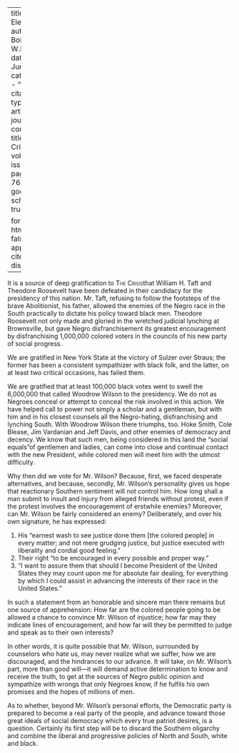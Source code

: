 
---
title: 'The Election'
author: Du Bois, W.E.B.
date: Jun. 1912
categories: 
  - ""
citation: 
  type: article-journal
  container-title: The Crisis
  volume: 5
  issue: 2
  page: 75--76
google-scholar: true

format:
  html:
    toc: false
    appendix-cite-as: display
---



It is a source of deep gratification to <span style="font-variant:small-caps;">The Crisis</span>that William H. Taft and Theodore Roosevelt have been defeated in their candidacy for the presidency of this nation. Mr. Taft, refusing to follow the footsteps of the brave Abolitionist, his father, allowed the enemies of the Negro race in the South practically to dictate his policy toward black men. Theodore Roosevelt not only made and gloried in the wretched judicial lynching at Brownsville, but gave Negro disfranchisement its greatest encouragement by disfranchising 1,000,000 colored voters in the councils of his new party of social progress.

We are gratified in New York State at the victory of Sulzer over Straus; the former has been a consistent sympathizer with black folk, and the latter, on at least two critical occasions, has failed them.

We are gratified that at least 100,000 black votes went to swell the 6,000,000 that called Woodrow Wilson to the presidency. We do not as Negroes conceal or attempt to conceal the risk involved in this action. We have helped call to power not simply a scholar and a gentleman, but with him and in his closest counsels all the Negro-hating, disfranchising and lynching South. With Woodrow Wilson there triumphs, too. Hoke Smith, Cole Blease, Jim Vardanian and Jeff Davis, and other enemies of democracy and decency. We know that such men, being considered in this land the "social equals"of gentlemen and ladies, can come into close and continual contact with the new President, while colored men will meet him with the utmost difficulty.

Why then did we vote for Mr. Wilson? Because, first, we faced desperate alternatives, and because, secondly, Mr. Wilson's personality gives us hope that reactionary Southern sentiment will not control him. How long shall a man submit to insult and injury from alleged friends without protest, even if the protest involves the encouragement of erstwhile enemies? Moreover, can Mr. Wilson be fairly considered an enemy? Deliberately, and over his own signature, he has expressed:

1. His "earnest wash to see justice done them [the colored people] in every matter; and not mere grudging justice, but justice executed with liberality and cordial good feeling."
2. Their right "to be encouraged in every possible and proper way."
3. "I want to assure them that should I become President of the United States they may count upon me for absolute fair dealing, for everything by which I could assist in advancing the interests of their race in the United States."

In such a statement from an honorable and sincere man there remains but one source of apprehension: How far are the colored people going to be allowed a chance to convince Mr. Wilson of injustice; how far may they indicate lines of encouragement, and how far will they be permitted to judge and speak as to their own interests?

In other words, it is quite possible that Mr. Wilson, surrounded by counselors who hate us, may never realize what we suffer, how we are discouraged, and the hindrances to our advance. It will take, on Mr. Wilson's part, more than good will---it will demand active determination to know and receive the truth, to get at the sources of Negro public opinion and sympathize with wrongs that only Negroes know, if he fulfils his own promises and the hopes of millions of men.

As to whether, beyond Mr. Wilson's personal efforts, the Democratic party is prepared to become a real party of the people, and advance toward those great ideals of social democracy which every true patriot desires, is a question. Certainly its first step will be to discard the Southern oligarchy and combine the liberal and progressive policies of North and South, white and black.

